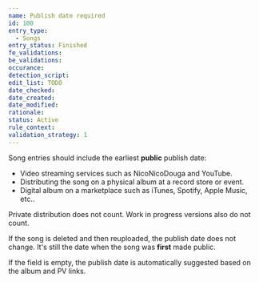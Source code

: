 ```yaml
---
name: Publish date required
id: 100
entry_type:
  - Songs
entry_status: Finished
fe_validations:
be_validations:
occurance:
detection_script:
edit_list: TODO
date_checked:
date_created:
date_modified:
rationale:
status: Active
rule_context:
validation_strategy: 1
---
```


Song entries should include the earliest **public** publish date:

- Video streaming services such as NicoNicoDouga and YouTube.
- Distributing the song on a physical album at a record store or event.
- Digital album on a marketplace such as iTunes, Spotify, Apple Music, etc.. 

Private distribution does not count. Work in progress versions also do not count.

If the song is deleted and then reuploaded, the publish date does not change. It's still the date when the song was **first** made public.

If the field is empty, the publish date is automatically suggested based on the album and PV links.
